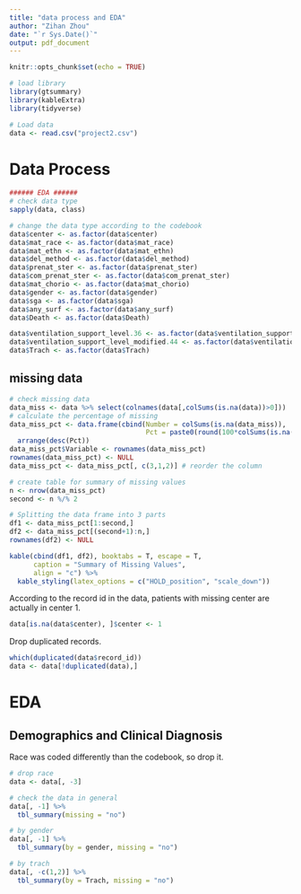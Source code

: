 ```yaml
---
title: "data process and EDA"
author: "Zihan Zhou"
date: "`r Sys.Date()`"
output: pdf_document
---
```


```r
knitr::opts_chunk$set(echo = TRUE)

# load library
library(gtsummary)
library(kableExtra)
library(tidyverse)
```

```r
# Load data
data <- read.csv("project2.csv")
```

# Data Process
```r
###### EDA ######
# check data type
sapply(data, class)
```

```r
# change the data type according to the codebook
data$center <- as.factor(data$center)
data$mat_race <- as.factor(data$mat_race)
data$mat_ethn <- as.factor(data$mat_ethn)
data$del_method <- as.factor(data$del_method)
data$prenat_ster <- as.factor(data$prenat_ster)
data$com_prenat_ster <- as.factor(data$com_prenat_ster)
data$mat_chorio <- as.factor(data$mat_chorio)
data$gender <- as.factor(data$gender)
data$sga <- as.factor(data$sga)
data$any_surf <- as.factor(data$any_surf)
data$Death <- as.factor(data$Death)

data$ventilation_support_level.36 <- as.factor(data$ventilation_support_level.36)
data$ventilation_support_level_modified.44 <- as.factor(data$ventilation_support_level_modified.44)
data$Trach <- as.factor(data$Trach)
```


## missing data
```r
# check missing data
data_miss <- data %>% select(colnames(data[,colSums(is.na(data))>0]))
# calculate the percentage of missing
data_miss_pct <- data.frame(cbind(Number = colSums(is.na(data_miss)), 
                                  Pct = paste0(round(100*colSums(is.na(data_miss))/nrow(data_miss), 2), "%"))) %>%
  arrange(desc(Pct))
data_miss_pct$Variable <- rownames(data_miss_pct)
rownames(data_miss_pct) <- NULL
data_miss_pct <- data_miss_pct[, c(3,1,2)] # reorder the column

# create table for summary of missing values
n <- nrow(data_miss_pct)
second <- n %/% 2

# Splitting the data frame into 3 parts
df1 <- data_miss_pct[1:second,]
df2 <- data_miss_pct[(second+1):n,]
rownames(df2) <- NULL
```

```r
kable(cbind(df1, df2), booktabs = T, escape = T, 
      caption = "Summary of Missing Values",
      align = "c") %>%
  kable_styling(latex_options = c("HOLD_position", "scale_down"))
```


According to the record id in the data, patients with missing center are actually in center 1.
```r
data[is.na(data$center), ]$center <- 1
```

Drop duplicated records.
```r
which(duplicated(data$record_id))
data <- data[!duplicated(data),]
```

# EDA

## Demographics and Clinical Diagnosis

Race was coded differently than the codebook, so drop it.
```r
# drop race
data <- data[, -3]
```

```r
# check the data in general
data[, -1] %>%
  tbl_summary(missing = "no")
```

```r
# by gender
data[, -1] %>%
  tbl_summary(by = gender, missing = "no")
```


```r
# by trach
data[, -c(1,2)] %>%
  tbl_summary(by = Trach, missing = "no")
```

